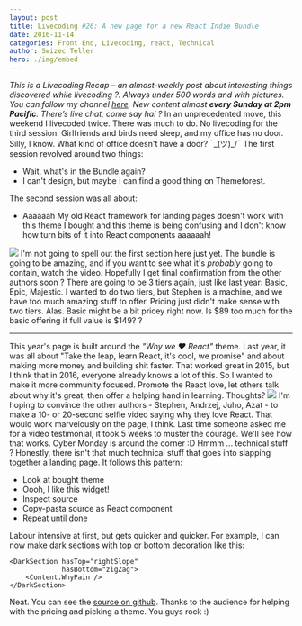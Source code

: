 ```yaml
---
layout: post
title: Livecoding #26: A new page for a new React Indie Bundle
date: 2016-11-14
categories: Front End, Livecoding, react, Technical
author: Swizec Teller
hero: ./img/embed
---
```


_This is a Livecoding Recap – an almost-weekly post about interesting things discovered while livecoding ?. Always under 500 words and with pictures. You can follow my channel [here](https://livecoding.tv/swizec). New content almost **every Sunday at 2pm Pacific**. There’s live chat, come say hai ?_ In an unprecedented move, this weekend I livecoded twice. There was much to do.   No livecoding for the third session. Girlfriends and birds need sleep, and my office has no door. Silly, I know. What kind of office doesn't have a door? ¯\_(ツ)\_/¯ The first session revolved around two things:

-   Wait, what's in the Bundle again?
-   I can't design, but maybe I can find a good thing on Themeforest.

The second session was all about:

-   Aaaaaah My old React framework for landing pages doesn't work with this theme I bought and this theme is being confusing and I don't know how turn bits of it into React components aaaaaah!

![](./img/FpcN8fN.gif) I'm not going to spell out the first section here just yet. The bundle is going to be amazing, and if you want to see what it's _probably_ going to contain, watch the video. Hopefully I get final confirmation from the other authors soon ? There are going to be 3 tiers again, just like last year: Basic, Epic, Majestic. I wanted to do two tiers, but Stephen is a machine, and we have too much amazing stuff to offer. Pricing just didn't make sense with two tiers. Alas. Basic might be a bit pricey right now. Is $89 too much for the basic offering if full value is $149? ?

* * *

This year's page is built around the _"Why we ❤️ React"_ theme. Last year, it was all about "Take the leap, learn React, it's cool, we promise" and about making more money and building shit faster. That worked great in 2015, but I think that in 2016, everyone already knows a lot of this. So I wanted to make it more community focused. Promote the React love, let others talk about why it's great, then offer a helping hand in learning. Thoughts? ![](./img/7ztmthi.png) I'm hoping to convince the other authors - Stephen, Andrzej, Juho, Azat - to make a 10- or 20-second selfie video saying why they love React. That would work marvelously on the page, I think. Last time someone asked me for a video testimonial, it took 5 weeks to muster the courage. We'll see how that works. Cyber Monday is around the corner :D Hmmm ... technical stuff ? Honestly, there isn't that much technical stuff that goes into slapping together a landing page. It follows this pattern:

-   Look at bought theme
-   Oooh, I like this widget!
-   Inspect source
-   Copy-pasta source as React component
-   Repeat until done

Labour intensive at first, but gets quicker and quicker. For example, I can now make dark sections with top or bottom decoration like this:

    <DarkSection hasTop="rightSlope"
                 hasBottom="zigZag">
        <Content.WhyPain />
    </DarkSection>

Neat. You can see the [source on github](https://github.com/Swizec/new-react-bundle-page). Thanks to the audience for helping with the pricing and picking a theme. You guys rock :)
